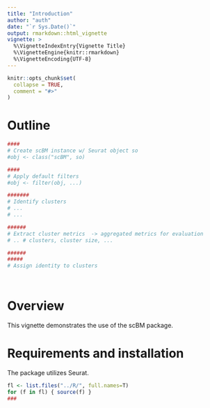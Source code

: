 ```yaml
---
title: "Introduction"
author: "auth"
date: "`r Sys.Date()`"
output: rmarkdown::html_vignette
vignette: >
  %\VignetteIndexEntry{Vignette Title}
  %\VignetteEngine{knitr::rmarkdown}
  %\VignetteEncoding{UTF-8}
---
```


```r
knitr::opts_chunk$set(
  collapse = TRUE,
  comment = "#>"
)
```


# Outline
```r
####
# Create scBM instance w/ Seurat object so
#obj <- class("scBM", so)

####
# Apply default filters 
#obj <- filter(obj, ...)

#######
# Identify clusters 
# ... 
# ... 

######
# Extract cluster metrics  -> aggregated metrics for evaluation 
# .. # clusters, cluster size, ...

######
#####
# Assign identity to clusters




```

##########

# Overview
This vignette demonstrates the use of the scBM package.

# Requirements and installation
The package utilizes Seurat. 

```r
fl <- list.files("../R/", full.names=T) 
for (f in fl) { source(f) }
###
```

